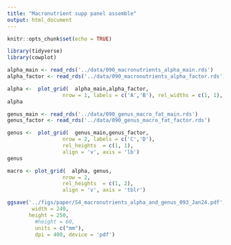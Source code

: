 ```yaml
---
title: "Macronutrient supp panel assemble"
output: html_document
---
```


```r
knitr::opts_chunk$set(echo = TRUE)
```

```r
library(tidyverse)
library(cowplot)
```

```r
alpha_main <- read_rds('../data/090_macronutrients_alpha_main.rds')
alpha_factor <- read_rds('../data/090_macronutrients_alpha_factor.rds')

alpha <-  plot_grid(  alpha_main,alpha_factor,
                  nrow = 1, labels = c('A','B'), rel_widths = c(1, 1), align = 'hv', axis = 'tblr')
alpha
```
```r
genus_main <- read_rds('../data/090_genus_macro_fat_main.rds')
genus_factor <- read_rds('../data/090_genus_macro_fat_factor.rds')
```


```r
genus <-  plot_grid(  genus_main,genus_factor,
                  nrow = 2, labels = c('C','D'), 
                  rel_heights  = c(1, 1), 
                  align = 'v', axis = 'lb')
genus
```


```r
macro <- plot_grid(  alpha, genus,
                  nrow = 2,  
                  rel_heights  = c(1, 2), 
                  align = 'v', axis = 'tblr')

ggsave('../figs/paper/S4_macronutrients_alpha_and_genus_093_Jan24.pdf',
        width = 240,
       height = 250,
         #height = 60,
         units = c("mm"),
         dpi = 400, device = 'pdf')
```


